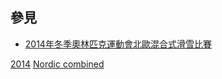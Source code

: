 ==參見==
* [[2014年冬季奧林匹克運動會北歐混合式滑雪比賽|2014年冬季奧林匹克運動會北歐混合式滑雪比賽]]

[[Category:各年冬季奧林匹克運動會北歐混合式滑雪運動員|2014]]
[[Category:2014年冬季奧林匹克運動會運動員|Nordic combined]]